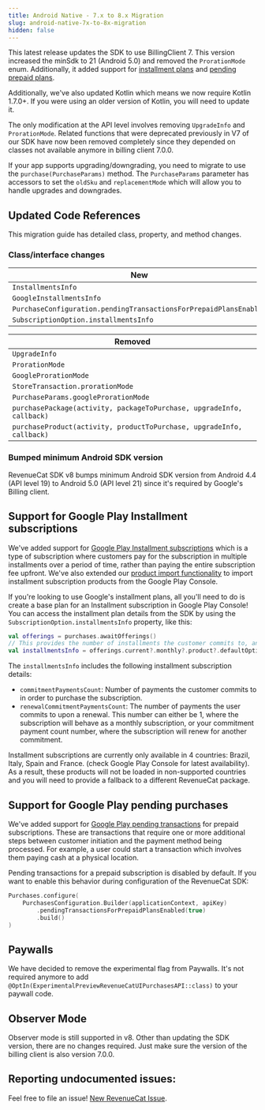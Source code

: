 ```yaml
---
title: Android Native - 7.x to 8.x Migration
slug: android-native-7x-to-8x-migration
hidden: false
---
```


This latest release updates the SDK to use BillingClient 7. This version increased the minSdk to 21 (Android 5.0) and removed the `ProrationMode` enum. Additionally, it added support for [installment plans](https://developer.android.com/google/play/billing/subscriptions#installments) and [pending prepaid plans](https://developer.android.com/google/play/billing/subscriptions#pending).

Additionally, we've also updated Kotlin which means we now require Kotlin 1.7.0+. If you were using an older version of Kotlin, you will need to update it.

The only modification at the API level involves removing `UpgradeInfo` and `ProrationMode`. Related functions that were deprecated previously in V7 of our SDK have now been removed completely since they depended on classes not available anymore in billing client 7.0.0.

If your app supports upgrading/downgrading, you need to migrate to use the `purchase(PurchaseParams)` method. The `PurchaseParams` parameter has accessors to set the `oldSku` and `replacementMode` which will allow you to handle upgrades and downgrades.

## Updated Code References

This migration guide has detailed class, property, and method changes.

### Class/interface changes

| New                                                              |
|------------------------------------------------------------------|
| `InstallmentsInfo`                                               |
| `GoogleInstallmentsInfo`                                         |
| `PurchaseConfiguration.pendingTransactionsForPrepaidPlansEnabled`|
| `SubscriptionOption.installmentsInfo`                            |

| Removed                                                               |
|-----------------------------------------------------------------------|
| `UpgradeInfo`                                                         |
| `ProrationMode`                                                       |
| `GoogleProrationMode`                                                 |
| `StoreTransaction.prorationMode`                                      |
| `PurchaseParams.googleProrationMode`                                  |
| `purchasePackage(activity, packageToPurchase, upgradeInfo, callback)` |
| `purchaseProduct(activity, productToPurchase, upgradeInfo, callback)` |

### Bumped minimum Android SDK version

RevenueCat SDK v8 bumps minimum Android SDK version from Android 4.4 (API level 19) to Android 5.0 (API level 21) since it's required by Google's Billing client.

## Support for Google Play Installment subscriptions

We've added support for [Google Play Installment subscriptions](https://rev.cat/googleplayinstallmentsubscriptions) which is a type of subscription where customers pay for the subscription in multiple installments over a period of time, rather than paying the entire subscription fee upfront. We've also extended our [product import functionality](/sdk-guides/android-native-5x-to-6x-migration#1-automatic-import) to import installment subscription products from the Google Play Console.

If you're looking to use Google's installment plans, all you'll need to do is create a base plan for an Installment subscription in Google Play Console! You can access the installment plan details from the SDK by using the `SubscriptionOption.installmentsInfo` property, like this:
```kotlin
val offerings = purchases.awaitOfferings()
// This provides the number of installments the customer commits to, and the number of installments the customer commits to upon a renewal.
val installmentsInfo = offerings.current?.monthly?.product?.defaultOption?.installmentsInfo
```
The `installmentsInfo` includes the following installment subscription details:
- `commitmentPaymentsCount`: Number of payments the customer commits to in order to purchase the subscription.
- `renewalCommitmentPaymentsCount`: The number of payments the user commits to upon a renewal. This number can either be 1, where the subscription will behave as a monthly subscription, or your commitment payment count number, where the subscription will renew for another commitment.

Installment subscriptions are currently only available in 4 countries: Brazil, Italy, Spain and France. (check Google Play Console for latest availability). As a result, these products will not be loaded in non-supported countries and you will need to provide a fallback to a different RevenueCat package.

## Support for Google Play pending purchases 
We've added support for [Google Play pending transactions](https://rev.cat/googleplaypendingtransactions) for prepaid subscriptions. These are transactions that require one or more additional steps between customer initiation and the payment method being processed. For example, a user could start a transaction which involves them paying cash at a physical location.

Pending transactions for a prepaid subscription is disabled by default. If you want to enable this behavior during configuration of the RevenueCat SDK:
```kotlin
Purchases.configure(
    PurchasesConfiguration.Builder(applicationContext, apiKey)
        .pendingTransactionsForPrepaidPlansEnabled(true)
        .build()
)
```

## Paywalls

We have decided to remove the experimental flag from Paywalls. It's not required anymore to add `@OptIn(ExperimentalPreviewRevenueCatUIPurchasesAPI::class)` to your paywall code.

## Observer Mode

Observer mode is still supported in v8. Other than updating the SDK version, there are no changes required. Just make sure the version of the billing client is also version 7.0.0.

## Reporting undocumented issues:

Feel free to file an issue! [New RevenueCat Issue](https://github.com/RevenueCat/purchases-android/issues/new/).